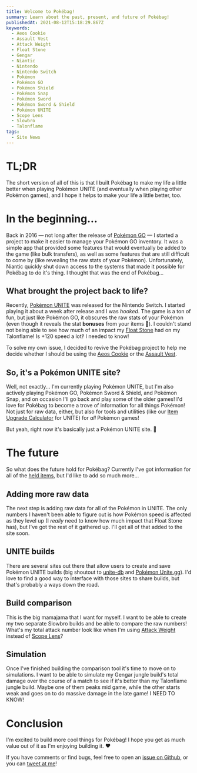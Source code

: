 ```yaml
---
title: Welcome to Pokébag!
summary: Learn about the past, present, and future of Pokébag!
publishedAt: 2021-08-12T15:18:29.867Z
keywords:
  - Aeos Cookie
  - Assault Vest
  - Attack Weight
  - Float Stone
  - Gengar
  - Niantic
  - Nintendo
  - Nintendo Switch
  - Pokémon
  - Pokémon GO
  - Pokémon Shield
  - Pokémon Snap
  - Pokémon Sword
  - Pokémon Sword & Shield
  - Pokémon UNITE
  - Scope Lens
  - Slowbro
  - Talonflame
tags:
  - Site News
---
```


# TL;DR

The short version of all of this is that I built Pokébag to make my life a little better when playing Pokémon UNITE (and eventually when playing other Pokémon games), and I hope it helps to make your life a little better, too.

# In the beginning...

Back in 2016 — not long after the release of [Pokémon GO](/go) — I started a project to make it easier to manage your Pokémon GO inventory. It was a simple app that provided some features that would eventually be added to the game (like bulk transfers), as well as some features that are still difficult to come by (like revealing the raw stats of your Pokémon). Unfortunately, Niantic quickly shut down access to the systems that made it possible for Pokébag to do it's thing. I thought that was the end of Pokébag...

## What brought the project back to life?

Recently, [Pokémon UNITE](/unite) was released for the Nintendo Switch. I started playing it about a week after release and I was _hooked_. The game is a ton of fun, but just like Pokémon GO, it obscures the raw stats of your Pokémon (even though it reveals the stat **bonuses** from your items 🤔). I couldn't stand not being able to see how much of an impact my [Float Stone](/unite/held-items/float-stone) had on my Talonflame! Is +120 speed a lot‽ I needed to know!

To solve my own issue, I decided to revive the Pokébag project to help me decide whether I should be using the [Aeos Cookie](/unite/held-items/aeos-cookie) or the [Assault Vest](/unite/held-items/assault-vest).

## So, it's a Pokémon UNITE site?

Well, not exactly... I'm currently playing Pokémon UNITE, but I'm also actively playing Pokémon GO, Pokémon Sword & Shield, and Pokémon Snap, and on occasion I'll go back and play some of the older games! I'd love for Pokébag to become a trove of information for all things Pokémon! Not just for raw data, either, but also for tools and utilities (like our [Item Upgrade Calculator](/unite/item-upgrade-calculator) for UNITE) for _all_ Pokémon games!

But yeah, right now it's basically just a Pokémon UNITE site. 🤣

# The future

So what does the future hold for Pokébag? Currently I've got information for all of the [held items](/unite/held-items), but I'd like to add so much more...

## Adding more raw data

The next step is adding raw data for all of the Pokémon in UNITE. The only numbers I haven't been able to figure out is how Pokémon speed is affected as they level up (I _really_ need to know how much impact that Float Stone has), but I've got the rest of it gathered up. I'll get all of that added to the site soon.

## UNITE builds

There are several sites out there that allow users to create and save Pokémon UNITE builds (big shoutout to [unite-db](https://unite-db.com) and [Pokémon Unite.gg](https://www.pokemonunite.gg)). I'd love to find a good way to interface with those sites to share builds, but that's probably a ways down the road.

## Build comparison

This is the big mamajama that I want for myself. I want to be able to create my two separate Slowbro builds and be able to compare the raw numbers! What's my total attack number look like when I'm using [Attack Weight](/unite/held-items/attack-weight) instead of [Scope Lens](/unite/held-items/attack-weight)?

## Simulation

Once I've finished building the comparison tool it's time to move on to simulations. I want to be able to simulate my Gengar jungle build's total damage over the course of a match to see if it's better than my Talonflame jungle build. Maybe one of them peaks mid game, while the other starts weak and goes on to do massive damage in the late game! I NEED TO KNOW!

# Conclusion

I'm excited to build more cool things for Pokébag! I hope you get as much value out of it as I'm enjoying building it. ❤️

If you have comments or find bugs, feel free to open an [issue on Github](https://github.com/trezy/pokebag/issues/new), or you can [tweet at me](https://twitter.com/TrezyCodes)!
